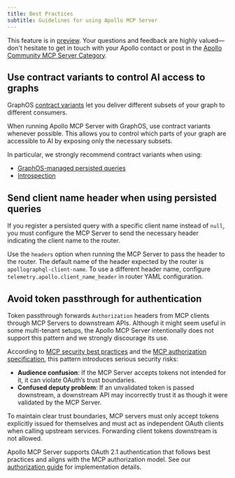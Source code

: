 ```yaml
---
title: Best Practices
subtitle: Guidelines for using Apollo MCP Server
---
```


<PreviewFeature>

This feature is in [preview](/graphos/resources/feature-launch-stages#preview). Your questions and feedback are highly valued—don't hesitate to get in touch with your Apollo contact or post in the [Apollo Community MCP Server Category](https://community.apollographql.com/c/mcp-server/41).

</PreviewFeature>

## Use contract variants to control AI access to graphs

GraphOS [contract variants](/graphos/platform/schema-management/delivery/contracts/overview) let you deliver different subsets of your graph to different consumers.

When running Apollo MCP Server with GraphOS, use contract variants whenever possible. This allows you to control which parts of your graph are accessible to AI by exposing only the necessary subsets.

In particular, we strongly recommend contract variants when using:

- [GraphOS-managed persisted queries](/apollo-mcp-server/guides#from-graphos-managed-persisted-queries)
- [Introspection](/apollo-mcp-server/guides#introspection-tools)

## Send client name header when using persisted queries

If you register a persisted query with a specific client name instead of `null`, you must configure the MCP Server to send the necessary header indicating the client name to the router.

Use the `headers` option when running the MCP Server to pass the header to the router. The default name of the header expected by the router is `apollographql-client-name`. To use a different header name, configure `telemetry.apollo.client_name_header` in router YAML configuration.

## Avoid token passthrough for authentication

Token passthrough forwards `Authorization` headers from MCP clients through MCP Servers to downstream APIs. Although it might seem useful in some multi-tenant setups, the Apollo MCP Server intentionally does not support this pattern and we strongly discourage its use.

According to [MCP security best practices](https://modelcontextprotocol.io/specification/2025-06-18/basic/security_best_practices#token-passthrough) and the [MCP authorization specification](https://modelcontextprotocol.io/specification/2025-06-18/basic/authorization#access-token-privilege-restriction), this pattern introduces serious security risks:

- **Audience confusion**: If the MCP Server accepts tokens not intended for it, it can violate OAuth’s trust boundaries.
- **Confused deputy problem**: If an unvalidated token is passed downstream, a downstream API may incorrectly trust it as though it were validated by the MCP Server.

To maintain clear trust boundaries, MCP servers must only accept tokens explicitly issued for themselves and must act as independent OAuth clients when calling upstream services.
Forwarding client tokens downstream is not allowed.

Apollo MCP Server supports OAuth 2.1 authentication that follows best practices and aligns with the MCP authorization model. See our [authorization guide](/apollo-mcp-server/guides/auth) for implementation details.

